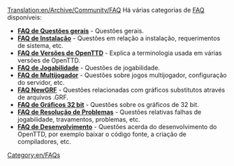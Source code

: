 [[Translation:en/Archive/Community/FAQ]]
{{en/Manual/Navigation}}
Há várias categorias de [http://pt.wikipedia.org/wiki/FAQ FAQ] disponíveis:

*'''[[pt/Manual/FAQ Questões gerais|FAQ de Questões gerais]]''' - Questões gerais.
*'''[[pt/Archive/Manual/FAQ Instalação|FAQ de Instalação]]''' - Questões em relação a instalação, requerimentos de sistema, etc.
*'''[[pt/Archive/Community/FAQ Versões de OpenTTD|FAQ de Versões de OpenTTD]]''' - Explica a terminologia usada em várias versões de OpenTTD.
*'''[[pt/FAQ Jogabilidade|FAQ de Jogabilidade]]''' - Questões de jogabilidade. 
*'''[[pt/FAQ Multijogador|FAQ de Multijogador]]''' - Questões sobre jogos multijogador, configuração do servidor, etc.
*'''[[pt/FAQ NewGRF|FAQ NewGRF]]''' - Questões relacionadas com gráficos substitutos através de arquivos .GRF.
*'''[[pt/FAQ Gráficos 32 bit|FAQ de Gráficos 32 bit]]''' - Questões sobre os gráficos de 32 bit.
*'''[[pt/FAQ Resolução de Problemas|FAQ de Resolução de Problemas]]''' - Questões relativas falhas de jogabilidade, travamentos, problemas, etc.
*'''[[pt/FAQ Desenvolvimento|FAQ de Desenvolvimento]]''' - Questões acerda do desenvolvimento do OpenTTD, por exemplo baixar o código fonte, a criação de compiladores, etc. 
[[Category:en/FAQs]]